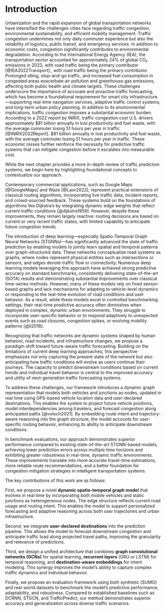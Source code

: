 # Introduction

Urbanization and the rapid expansion of global transportation networks have intensified the challenges cities face regarding traffic congestion, environmental sustainability, and efficient mobility management. Traffic congestion undermines not only daily commuter experience but also the reliability of logistics, public transit, and emergency services. In addition to economic costs, congestion significantly contributes to environmental degradation. According to the International Energy Agency (IEA), the transportation sector accounted for approximately 24% of global CO₂ emissions in 2022, with road traffic being the primary contributor [@IEA2022Transport]., with road traffic being the primary contributor. Prolonged idling, stop-and-go traffic, and increased fuel consumption in congested areas exacerbate air pollution and greenhouse gas emissions, affecting both public health and climate targets. These challenges underscore the importance of accurate and proactive traffic forecasting, which has become a foundational requirement for smart city infrastructure—supporting real-time navigation services, adaptive traffic control systems, and long-term urban policy planning. In addition to its environmental implications, traffic congestion imposes a substantial economic burden. According to a 2022 report by INRIX, traffic congestion cost U.S. drivers approximately $81 billion annually in lost productivity and fuel waste, with the average commuter losing 51 hours per year in traffic [@INRIX2022Report]. $81 billion annually in lost productivity and fuel waste, with the average commuter losing 51 hours per year in traffic. These economic losses further reinforce the necessity for predictive traffic systems that can mitigate congestion before it escalates into measurable cost.

While the next chapter provides a more in-depth review of traffic prediction systems, we begin here by highlighting foundational concepts to contextualize our approach.

Contemporary commercial applications, such as Google Maps [@GoogleMaps] and Waze [@Laor2022], represent practical extensions of classical routing algorithms, incorporating live traffic data, incident reports, and crowd-sourced feedback. These systems build on the foundations of algorithms like Dijkstra’s by integrating dynamic edge weights that reflect current traffic conditions [@dijkstra1959]. However, despite these improvements, they remain largely reactive: routing decisions are based on current or very recent traffic states, with limited capability to anticipate future congestion trends.  

The introduction of deep learning—especially Spatio-Temporal Graph Neural Networks (STGNNs)—has significantly advanced the state of traffic prediction by enabling models to jointly learn spatial and temporal patterns over graph-structured data. These networks conceptualize road systems as graphs, where nodes represent physical entities such as intersections or sensors, and edges denote traffic flow or connectivity. Numerous deep learning models leveraging this approach have achieved strong predictive accuracy on standard benchmarks, consistently delivering state-of-the-art (SOTA) results and demonstrating substantial improvements over classical time-series methods. However, many of these models rely on fixed sensor-based graphs and lack mechanisms for adapting to vehicle-level dynamics or responding to the real-time evolution of road conditions and user behavior. As a result, while these models excel in controlled benchmarking settings, their real-time predictive accuracy often diminishes when deployed in complex, dynamic urban environments. They struggle to incorporate user-specific behavior or to respond adaptively to unexpected events such as road closures, congestion spikes, or evolving mobility patterns [@li2018].

Recognizing that traffic networks are dynamic systems shaped by human behavior, road incidents, and infrastructure changes, we propose a paradigm shift toward future-aware traffic forecasting. Building on the limitations of current deep learning approaches, this perspective emphasizes not only capturing the present state of the network but also anticipating how traffic conditions will evolve as users continue their journeys. The capacity to predict downstream conditions based on current trends and individual travel behavior is central to the improved accuracy and utility of next-generation traffic forecasting systems.

To address these challenges, our framework introduces a dynamic graph representation that models both vehicles and junctions as nodes, updated in real time using GPS-based vehicle location data and user-declared destinations. This enables the system to project future vehicle positions, model interdependencies among travelers, and forecast congestion along anticipated paths [@voloch2021]. By embedding route intent and trajectory-aware reasoning into the graph structure, the model accounts for user-specific routing behavior, enhancing its ability to anticipate downstream conditions.

In benchmark evaluations, our approach demonstrates superior performance compared to existing state-of-the-art STGNN-based models, achieving lower prediction errors across multiple time horizons and exhibiting greater robustness in real-time, dynamic traffic environments. These improvements translate into more accurate travel-time estimations, more reliable route recommendations, and a better foundation for congestion mitigation strategies in intelligent transportation systems.

The key contributions of this work are as follows:

First, we propose a novel **dynamic spatio-temporal graph model** that evolves in real time by incorporating both mobile vehicles and static junctions as heterogeneous nodes. The edge structure reflects current road usage and routing intent. This enables the model to support personalized forecasting and adaptive reasoning across both user trajectories and urban infrastructure.

Second, we integrate **user-declared destinations** into the prediction pipeline. This allows the model to forecast downstream congestion and anticipate traffic load along projected travel paths, improving the granularity and relevance of predictions.

Third, we design a unified architecture that combines **graph convolutional networks (GCNs)** for spatial learning, **recurrent layers** (GRU or LSTM) for temporal reasoning, and **destination-aware embeddings** for intent modeling. This synergy improves the model’s ability to capture complex traffic dynamics and individual behavior.

Finally, we propose an evaluation framework using both synthetic (SUMO) and real-world datasets to benchmark the model's predictive performance, adaptability, and robustness. Compared to established baselines such as DCRNN, STGCN, and TrafficPredict, our method demonstrates superior accuracy and generalization across diverse traffic scenarios.
